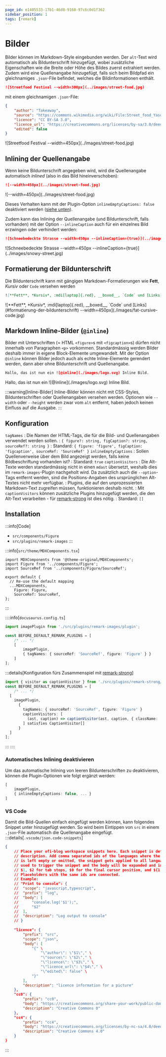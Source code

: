 ```yaml
---
page_id: e1405533-17b1-46d8-9168-97c6c0d1f362
sidebar_position: 1
tags: [remark]
---
```


# Bilder

Bilder können im Markdown-Style eingebunden werden. Der `alt`-Text wird automatisch als Bildunterschrift hinzugefügt, wobei zusätzliche Eigenschaften wie die Breite oder Höhe des Bildes zuerst extrahiert werden. Zudem wird eine Quellenangabe hinzugefügt, falls sich beim Bildpfad ein gleichnamiges `.json`-File befindet, welches die Bildinformationen enthält.

```md
![Streetfood Festival --width=300px](../images/street-food.jpg)
```

mit einem gleichnamigen `.json`-File:

```json title="./images/street-food.json"
{
    "author": "Takeaway",
    "source": "https://commons.wikimedia.org/wiki/File:Street_food_Yasothon.jpg",
    "licence": "CC BY-SA 3.0",
    "licence_url": "https://creativecommons.org/licenses/by-sa/3.0/deed.en",
    "edited": false
}
```

<BrowserWindow>
![Streetfood Festival --width=450px](../images/street-food.jpg)
</BrowserWindow>

## Inlining der Quellenangabe
Wenn keine Bildunterschrift angegeben wird, wird die Quellenangabe automatisch _inlined_ (also in das Bild hineinverschoben):

```md
![--width=450px](../images/street-food.jpg)
```

<BrowserWindow>
![--width=450px](../images/street-food.jpg)
</BrowserWindow>

Dieses Verhalten kann mit der Plugin-Option `inlineEmptyCaptions: false` deaktiviert werden ([siehe unten](#automatisches-inlining-deaktivieren)).

Zudem kann das Inlining der Quellenangabe (und Bildunterschrift, falls vorhanden) mit der Option `--inlineCaption` auch für ein einzelnes Bild erzwingen oder verhindert werden:

 ```md
![Schneebedeckte Strasse --width=450px --inlineCaption={true}](../images/snowy-street.jpg)
```

<BrowserWindow>
![Schneebedeckte Strasse --width=450px --inlineCaption={true}](../images/snowy-street.jpg)
</BrowserWindow>

## Formatierung der Bildunterschrift
Die Bildunterschrift kann mit gängigen Markdown-Formatierungen wie **Fett**, *Kursiv* oder `Code` versehen werden

```md
![**Fett**, *Kursiv*, :mdi[laptop]{.red}, __boxed__, `Code` und [Links](#) --width=450px](./images/fat-cursive-code.jpg)
```
<BrowserWindow>
![**Fett**, *Kursiv*, :mdi[laptop]{.red}, __boxed__, `Code` und [Links](#formatierung-der-bildunterschrift) --width=450px](./images/fat-cursive-code.jpg)
</BrowserWindow>

## Markdown Inline-Bilder (`@inline`)
Bilder mit Unterschriften (= HTML `<figure>`s mit `<figcaption>`s) dürfen nicht innerhalb von Paragraphen `<p>` vorkommen. Standardmässig werden Bilder deshalb immer in eigene Block-Elemente umgewandelt. Mit der Option `@inline` können Bilder jedoch auch als echte Inline-Elemente gerendert werden, dann aber ohne Bildunterschrift und Quellenangabe.

```md
Hallo, das ist nun ein ![@inline](./images/logo.svg) Inline Bild.
```

<BrowserWindow>
Hallo, das ist nun ein ![@inline](./images/logo.svg) Inline Bild.
</BrowserWindow>

:::warning[Inline-Bilder]
Inline-Bilder können nicht mit CSS-Styles, Bildunterschriften oder Quellenangaben versehen werden. Optionen wie `--width` oder `--height` werden zwar vom `alt` entfernt, haben jedoch keinen Einfluss auf die Ausgabe.
:::

## Konfiguration

`tagNames`
: Die Namen der HTML-Tags, die für die Bild- und Quellenangaben verwendet werden sollen.
: `{ figure?: string, figCaption?: string, sourceRef?: string }`
: Standard: `{ figure: 'figure', figCaption: 'figcaption', sourceRef: 'SourceRef' }`
`inlineEmptyCaptions`
: Sollen Quellenverweise über dem Bild angezeigt werden, falls keine Bildbeschriftung vorhanden ist?
: Standard: `true`
`captionVisitors`
: Die Alt-Texte werden standardmässig nicht in einen `mdast` übersetzt, weshalb dies im `remark-images`-Plugin nachgeholt wird. Da zusätzlich auch die `--option`-Tags entfernt werden, sind die Positions-Angaben des ursprünglichen Alt-Textes nicht mehr verfügbar.
: Plugins, die auf den unprozessierten Markdown-Text zugreifen müssen, funktionieren deshalb nicht.
: Mit `captionVisitors` können zusätzliche Plugins hinzugefügt werden, die den Alt-Text verarbeiten - für [remark-strong](../remark-strong/index.mdx) ist dies nötig.
: Standard: `[]`
## Installation

:::info[Code]
- `src/components/Figure`
- `src/plugins/remark-images`
:::

:::info[`src/theme/MDXComponents.tsx`]
```tsx {2-3,8-9}
import MDXComponents from '@theme-original/MDXComponents';
import Figure from '../components/Figure';
import SourceRef from '../components/Figure/SourceRef';

export default {
  // Re-use the default mapping
  ...MDXComponents,
    Figure: Figure,
    SourceRef: SourceRef,
};
```
:::

::::info[`docusaurus.config.ts`]

```ts
import imagePlugin from './src/plugins/remark-images/plugin';

const BEFORE_DEFAULT_REMARK_PLUGINS = [
    /* ... */
    [
        imagePlugin,
        { tagNames: { sourceRef: 'SourceRef', figure: 'Figure' } }
    ]
];
```
:::details[Konfiguration fürs Zusammenspiel mit [remark-strong](../remark-strong/index.mdx)]
```ts title="docusaurus.config.ts" {4-12}
import { visitor as captionVisitor } from './src/plugins/remark-strong/plugin';
const BEFORE_DEFAULT_REMARK_PLUGINS = [
	/* ... */
  [
    imagePlugin,
      {
        tagNames: { sourceRef: 'SourceRef', figure: 'Figure' }
        captionVisitors: [
          (ast, caption) => captionVisitor(ast, caption, { className: 'boxed' })
        ] satisfies CaptionVisitor[]
      }
  ]
];
```
:::
::::

### Automatisches Inlining deaktivieren
Um das automatische Inlining von leeren Bildunterschriften zu deaktivieren, können die Plugin-Optionen wie folgt ergänzt werden:

```ts
[
    imagePlugin,
    { inlineEmptyCaptions: false, ... }
]
```

### VS Code
Damit die Bild-Quellen einfach eingefügt werden können, kann folgendes Snippet unter hinzugefügt werden. So wird beim Eintippen von `src` in einem `.json`-File automatisch die Quellenangabe eingefügt.
:::details[`.vscode/json.code-snippets`]
```json	title=".vscode/json.code-snippets"
{
	// Place your ofi-blog workspace snippets here. Each snippet is defined under a snippet name and has a scope, prefix, body and 
	// description. Add comma separated ids of the languages where the snippet is applicable in the scope field. If scope 
	// is left empty or omitted, the snippet gets applied to all languages. The prefix is what is 
	// used to trigger the snippet and the body will be expanded and inserted. Possible variables are: 
	// $1, $2 for tab stops, $0 for the final cursor position, and ${1:label}, ${2:another} for placeholders. 
	// Placeholders with the same ids are connected.
	// Example:
	// "Print to console": {
	// 	"scope": "javascript,typescript",
	// 	"prefix": "log",
	// 	"body": [
	// 		"console.log('$1');",
	// 		"$2"
	// 	],
	// 	"description": "Log output to console"
	// }
	
	"licence": {
		"prefix": "src",
		"scope": "json",
		"body": [
			"{" \
				"\"author\": \"$1\"," \
				"\"source\": \"$2\"," \
				"\"licence\": \"$3\"," \
				"\"licence_url\": \"$4\"," \
				"\"edited\": false" \
			"}"
		],
		"description": "licence information for a picture"
	},
	"cc0": {
		"prefix": "cc0",
		"body": "https://creativecommons.org/share-your-work/public-domain/cc0/",
		"description": "Creative Commons 0"
	},
	"cc4": {
		"prefix": "cc4",
		"body": "https://creativecommons.org/licenses/by-nc-sa/4.0/deed.de",
		"description": "Creative Commons 4.0"
	}
}
```
:::
